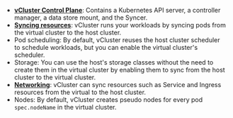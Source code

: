 - [**vCluster Control Plane**](../../introduction/architecture#virtual-control-plane): Contains a Kubernetes API server, a controller manager, a data store mount, and the Syncer.
- [**Syncing resources**](/vcluster/introduction/architecture#syncer): vCluster runs your workloads by syncing pods from the virtual cluster to the host cluster.
- Pod scheduling: By default, vCluster reuses the host cluster scheduler to schedule workloads, but you can enable the virtual cluster's scheduler.
- Storage: You can use the host's storage classes without the need to create them in the virtual cluster by enabling them to sync from the host cluster to the virtual cluster.
- [**Networking**](/vcluster/introduction/architecture#networking-in-virtual-clusters): vCluster can sync resources such as Service and Ingress resources from the virtual to the host cluster.
- Nodes: By default, vCluster creates pseudo nodes for every pod `spec.nodeName` in the virtual cluster.
